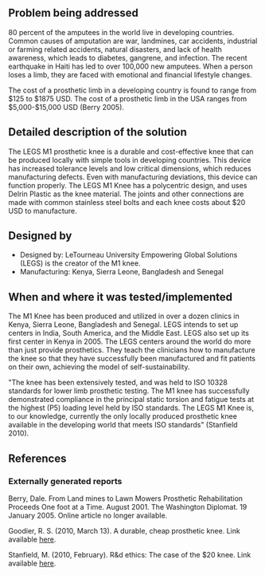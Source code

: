 {{Medical Device
|Health Topic=Physical disabilities
|Classification=Treatment
|Scope=Clinical trial, Commercialized
|Location=Africa, Asia, South America
|Image=M1online.jpg
}}
<!-- Please make sure to use the format provided below for consistency between all devices. -->
==Problem being addressed==
80 percent of the amputees in the world live in developing countries.  Common causes of amputation are war, landmines, car accidents, industrial or farming related accidents, natural disasters, and lack of health awareness, which leads to diabetes, gangrene, and infection. The recent earthquake in Haiti has led to over 100,000 new amputees. When a person loses a limb, they are faced with emotional and financial lifestyle changes.

The cost of a prosthetic limb in a developing country is found to range from $125 to $1875 USD.  The cost of a prosthetic limb in the USA ranges from $5,000-$15,000 USD (Berry 2005).

==Detailed description of the solution==
The LEGS M1 prosthetic knee is a durable and cost-effective knee that can be produced locally with simple tools in developing countries. This device has increased tolerance levels and low critical dimensions, which reduces manufacturing defects.  Even with manufacturing deviations, this device can function properly.  The LEGS M1 Knee has a polycentric design, and uses Delrin Plastic as the knee material. The joints and other connections are made with common stainless steel bolts and each knee costs about $20 USD to manufacture.

==Designed by==
*Designed by: LeTourneau University Empowering Global Solutions (LEGS) is the creator of the M1 knee.
*Manufacturing: Kenya, Sierra Leone, Bangladesh and Senegal

==When and where it was tested/implemented ==
The M1 Knee has been produced and utilized in over a dozen clinics in Kenya, Sierra Leone, Bangladesh and Senegal.  LEGS intends to set up centers in India, South America, and the Middle East.  LEGS also set up its first center in Kenya in 2005.  The LEGS centers around the world do more than just provide prosthetics. They teach the clinicians how to manufacture the knee so that they have successfully been manufactured and fit patients on their own, achieving the model of self-sustainability.

"The knee has been extensively tested, and was held to ISO 10328 standards for lower limb prosthetic testing. The M1 knee has successfully demonstrated compliance in the principal static torsion and fatigue tests at the highest (P5) loading level held by ISO standards. The LEGS M1 Knee is, to our knowledge, currently the only locally produced prosthetic knee available in the developing world that meets ISO standards" (Stanfield 2010).

==References==
===Externally generated reports===
Berry, Dale. From Land mines to Lawn Mowers Prosthetic Rehabilitation
Proceeds One foot at a Time. August 2001. The Washington Diplomat. 19 January 2005. Online article no longer available.

Goodier, R. S. (2010, March 13). A durable, cheap prosthetic knee. Link available [https://www.engineeringforchange.org/news/2010/03/13/a_durable_cheap_prosthetic_knee_is_tested_for_developing_countries.html here].

Stanfield, M. (2010, February). R&d ethics: The case of the $20 knee. Link available [http://www.oandp.com/articles/2010-02_03.asp here].

<!-- Add relevant categories, such as [[Category:HIV]] or [[Category:Malaria]] below this line -->